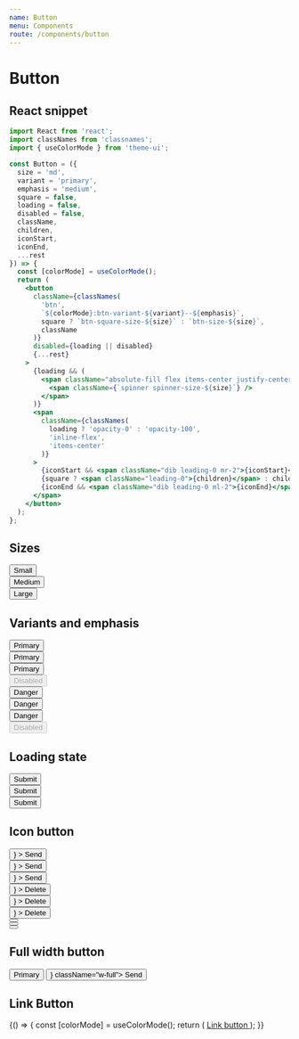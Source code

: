 ```yaml
---
name: Button
menu: Components
route: /components/button
---
```


# Button


## React snippet

```jsx
import React from 'react';
import classNames from 'classnames';
import { useColorMode } from 'theme-ui';

const Button = ({
  size = 'md',
  variant = 'primary',
  emphasis = 'medium',
  square = false,
  loading = false,
  disabled = false,
  className,
  children,
  iconStart,
  iconEnd,
  ...rest
}) => {
  const [colorMode] = useColorMode();
  return (
    <button
      className={classNames(
        'btn',
        `${colorMode}:btn-variant-${variant}--${emphasis}`,
        square ? `btn-square-size-${size}` : `btn-size-${size}`,
        className
      )}
      disabled={loading || disabled}
      {...rest}
    >
      {loading && (
        <span className="absolute-fill flex items-center justify-center">
          <span className={`spinner spinner-size-${size}`} />
        </span>
      )}
      <span
        className={classNames(
          loading ? 'opacity-0' : 'opacity-100',
          'inline-flex',
          'items-center'
        )}
      >
        {iconStart && <span className="dib leading-0 mr-2">{iconStart}</span>}
        {square ? <span className="leading-0">{children}</span> : children}
        {iconEnd && <span className="dib leading-0 ml-2">{iconEnd}</span>}
      </span>
    </button>
  );
};
```

## Sizes

<Playground>
  <div className="mb-12">
    <div className="mb-4">
      <Button size="sm">Small</Button>
    </div>
    <div className="mb-4">
      <Button size="md">Medium</Button>
    </div>
    <div className="mb-4">
      <Button size="lg">Large</Button>
    </div>
  </div>
</Playground>

## Variants and emphasis

<Playground>
  <div className="flex flex-row -mx-4 mb-12">
    <div className="col col-auto px-4">
      <div className="mb-4">
        <Button variant="primary" emphasis="low">
          Primary
        </Button>
      </div>
      <div className="mb-4">
        <Button variant="primary" emphasis="medium">
          Primary
        </Button>
      </div>
      <div className="mb-4">
        <Button variant="primary" emphasis="high">
          Primary
        </Button>
      </div>
      <div className="mb-4">
        <Button disabled variant="primary" emphasis="high">
          Disabled
        </Button>
      </div>
    </div>
    <div className="col col-auto px-4">
      <div className="mb-4">
        <Button variant="danger" emphasis="low">
          Danger
        </Button>
      </div>
      <div className="mb-4">
        <Button variant="danger" emphasis="medium">
          Danger
        </Button>
      </div>
      <div className="mb-4">
        <Button variant="danger" emphasis="high">
          Danger
        </Button>
      </div>
      <div className="mb-4">
        <Button disabled variant="danger" emphasis="high">
          Disabled
        </Button>
      </div>
    </div>
  </div>
</Playground>

## Loading state

<Playground>
  <div className="mb-4">
    <Button size="sm" loading>
      Submit
    </Button>
  </div>
  <div className="mb-4">
    <Button size="md" loading>
      Submit
    </Button>
  </div>
  <div>
    <Button size="lg" loading>
      Submit
    </Button>
  </div>
</Playground>

## Icon button

<Playground>
  <div className="flex flex-row -mx-4 mb-12">
    <div className="col col-auto px-4">
      <div className="mb-4">
        <Button
          size="sm"
          variant="primary"
          emphasis="low"
          iconEnd={<MdSend size={18} />}
        >
          Send
        </Button>
      </div>
      <div className="mb-4">
        <Button
          size="md"
          variant="primary"
          emphasis="medium"
          iconEnd={<MdSend size={18} />}
        >
          Send
        </Button>
      </div>
      <div className="mb-4">
        <Button
          size="lg"
          variant="primary"
          emphasis="high"
          iconEnd={<MdSend size={18} />}
        >
          Send
        </Button>
      </div>
    </div>
    <div className="col col-auto px-4">
      <div className="mb-4">
        <Button
          size="sm"
          variant="danger"
          emphasis="low"
          iconStart={<MdDelete size={18} />}
        >
          Delete
        </Button>
      </div>
      <div className="mb-4">
        <Button
          size="md"
          variant="danger"
          emphasis="medium"
          iconStart={<MdDelete size={20} />}
        >
          Delete
        </Button>
      </div>
      <div className="mb-4">
        <Button
          size="lg"
          variant="danger"
          emphasis="high"
          iconStart={<MdDelete size={22} />}
        >
          Delete
        </Button>
      </div>
    </div>
    <div className="col col-auto px-4">
      <div className="mb-4">
        <Button size="sm" variant="danger" emphasis="low" square>
          <MdDelete size={18} />
        </Button>
      </div>
      <div className="mb-4">
        <Button size="md" variant="danger" emphasis="medium" square>
          <MdDelete size={20} />
        </Button>
      </div>
      <div className="mb-4">
        <Button size="lg" variant="danger" emphasis="high" square>
          <MdDelete size={22} />
        </Button>
      </div>
    </div>
  </div>
</Playground>

## Full width button

<Playground>
  <Button className="w-full mb-4">Primary</Button>
  <Button iconEnd={<MdSend size={20} />} className="w-full">
    Send
  </Button>
</Playground>

## Link Button

<Playground>
  {() => {
    const [colorMode] = useColorMode();
    return (
      <a
        className={`btn btn-size-md ${colorMode}:btn-variant-primary--medium`}
        href="#"
      >
        Link button
      </a>
    );
  }}
</Playground>
